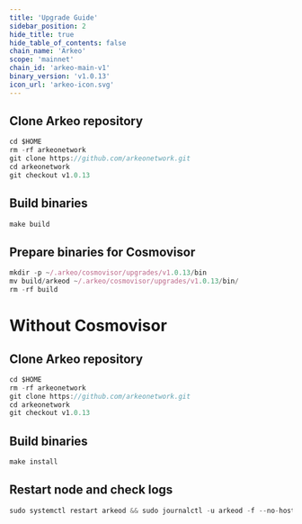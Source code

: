 ```yaml
---
title: 'Upgrade Guide'
sidebar_position: 2
hide_title: true
hide_table_of_contents: false
chain_name: 'Arkeo'
scope: 'mainnet'
chain_id: 'arkeo-main-v1'
binary_version: 'v1.0.13'
icon_url: 'arkeo-icon.svg'
---
```



<PageTitle
  iconUrl="img/arkeo-icon.svg"
  title="Arkeo Upgrade Guide"
  chainId="arkeo-main-v1"
  version="v1.0.13"
/>

## Clone Arkeo repository

```js
cd $HOME
rm -rf arkeonetwork
git clone https://github.com/arkeonetwork.git
cd arkeonetwork
git checkout v1.0.13
```

## Build binaries

```js
make build
```

## Prepare binaries for Cosmovisor

```js
mkdir -p ~/.arkeo/cosmovisor/upgrades/v1.0.13/bin
mv build/arkeod ~/.arkeo/cosmovisor/upgrades/v1.0.13/bin/
rm -rf build
```

# Without Cosmovisor

## Clone Arkeo repository

```js
cd $HOME
rm -rf arkeonetwork
git clone https://github.com/arkeonetwork.git
cd arkeonetwork
git checkout v1.0.13
```

## Build binaries

```js
make install
```

## Restart node and check logs

```js
sudo systemctl restart arkeod && sudo journalctl -u arkeod -f --no-hostname -o cat
```
